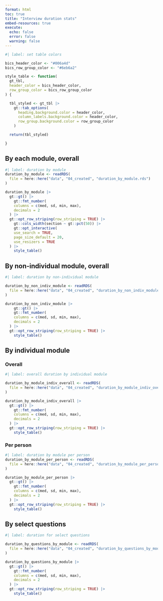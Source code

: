 ```yaml
---
format: html
toc: true
title: "Interview duration stats"
embed-resources: true
execute: 
  echo: false
  error: false
  warning: false
---
```


```r
#| label: set table colors

bics_header_color <- "#006a4d"
bics_row_group_color <- "#6eb6a2"

style_table <- function(
  gt_tbl,
  header_color = bics_header_color,
  row_group_color = bics_row_group_color
) {

  tbl_styled <- gt_tbl |>
    gt::tab_options(
      heading.background.color = header_color,
      column_labels.background.color = header_color,
      row_group.background.color = row_group_color
    )

  return(tbl_styled)

}

```

## By each module, overall

```r
#| label: duration by module
duration_by_module <- readRDS(
  file = here::here("data", "04_created", "duration_by_module.rds")
)

duration_by_module |>
  gt::gt() |>
	gt::fmt_number(
    columns = c(med, sd, min, max),
    decimals = 2
  ) |>
  gt::opt_row_striping(row_striping = TRUE) |>
	gt::cols_width(section ~ gt::pct(50)) |>
	gt::opt_interactive(
    use_search = TRUE,
    page_size_default = 20,
    use_resizers = TRUE
  ) |>
	style_table()
```

## By non-individual module, overall

```r
#| label: duration by non-individual module

duration_by_non_indiv_module <- readRDS(
  file = here::here("data", "04_created", "duration_by_non_indiv_module.rds")
)

duration_by_non_indiv_module |>
	gt::gt() |>
	gt::fmt_number(
    columns = c(med, sd, min, max),
    decimals = 2
  ) |>
  gt::opt_row_striping(row_striping = TRUE) |>
	style_table()
```

## By individual module

### Overall

```r
#| label: overall duration by individual module

duration_by_module_indiv_overall <- readRDS(
  file = here::here("data", "04_created", "duration_by_module_indiv_overall.rds")
)

duration_by_module_indiv_overall |>
  gt::gt() |>
	gt::fmt_number(
    columns = c(med, sd, min, max),
    decimals = 2
  ) |>
  gt::opt_row_striping(row_striping = TRUE) |>
	style_table()

```

### Per person

```r
#| label: duration by module per person
duration_by_module_per_person <- readRDS(
  file = here::here("data", "04_created", "duration_by_module_per_person.rds")
)

duration_by_module_per_person |>
  gt::gt() |>
	gt::fmt_number(
    columns = c(med, sd, min, max),
    decimals = 2
  ) |>
  gt::opt_row_striping(row_striping = TRUE) |>
	style_table()
```

## By select questions

```r
#| label: duration for select questions

duration_by_questions_by_module <- readRDS(
  file = here::here("data", "04_created", "duration_by_questions_by_module.rds")
)

duration_by_questions_by_module |>
  gt::gt() |>
	gt::fmt_number(
    columns = c(med, sd, min, max),
    decimals = 2
  ) |>
  gt::opt_row_striping(row_striping = TRUE) |>
	style_table()
```

